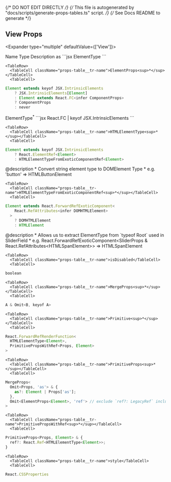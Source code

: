
{/* DO NOT EDIT DIRECTLY */}
{/* This file is autogenerated by "docs/scripts/generate-props-tables.ts" script. */}
{/* See Docs README to generate */}

## View Props


<Expander type="multiple" defaultValue={['View']}>
  
<ExpanderItem title="View" value="View">
    
<Table
  highlightOnHover={true}
  className="props-table"
  >
  <TableHead>
    <TableRow>
      <TableCell as="th">Name</TableCell>
      <TableCell as="th">Type</TableCell>
      <TableCell as="th">Description</TableCell>
    </TableRow>
  </TableHead>
  <TableBody>
    <TableRow>
      <TableCell className="props-table__tr-name">as</TableCell>
      <TableCell>
```jsx
ElementType
```
</TableCell>
      <TableCell className="props-table__tr-description"></TableCell>
    </TableRow>

    <TableRow>
      <TableCell className="props-table__tr-name">ElementProps<sup>*</sup></TableCell>
      <TableCell>
```jsx
Element extends keyof JSX.IntrinsicElements
    ? JSX.IntrinsicElements[Element]
    : Element extends React.FC<infer ComponentProps>
    ? ComponentProps
    : never
```
</TableCell>
      <TableCell className="props-table__tr-description"></TableCell>
    </TableRow>
    <TableRow>
      <TableCell className="props-table__tr-name">ElementType<sup>*</sup></TableCell>
      <TableCell>
```jsx
React.FC<any> | keyof JSX.IntrinsicElements
```
</TableCell>
      <TableCell className="props-table__tr-description"></TableCell>
    </TableRow>

    <TableRow>
      <TableCell className="props-table__tr-name">HTMLElementType<sup>*</sup></TableCell>
      <TableCell>
```jsx
Element extends keyof JSX.IntrinsicElements
    ? React.ElementRef<Element>
    : HTMLElementTypeFromExoticComponentRef<Element>
```
</TableCell>
      <TableCell className="props-table__tr-description">@description  * Convert string element type to DOMElement Type  * e.g. 'button' =&#62; HTMLButtonElement  </TableCell>
    </TableRow>

    <TableRow>
      <TableCell className="props-table__tr-name">HTMLElementTypeFromExoticComponentRef<sup>*</sup></TableCell>
      <TableCell>
```jsx
Element extends React.ForwardRefExoticComponent<
    React.RefAttributes<infer DOMHTMLElement>
  >
    ? DOMHTMLElement
    : HTMLElement
```
</TableCell>
      <TableCell className="props-table__tr-description">@description  * Allows us to extract ElementType from &#96;typeof Root&#96; used in SliderField  * e.g. React.ForwardRefExoticComponent&#60;SliderProps & React.RefAttributes&#60;HTMLSpanElement&#62;&#62; =&#62; HTMLSpanElement  </TableCell>
    </TableRow>

    <TableRow>
      <TableCell className="props-table__tr-name">isDisabled</TableCell>
      <TableCell>
```jsx
boolean
```
</TableCell>
      <TableCell className="props-table__tr-description"></TableCell>
    </TableRow>

    <TableRow>
      <TableCell className="props-table__tr-name">MergeProps<sup>*</sup></TableCell>
      <TableCell>
```jsx
A & Omit<B, keyof A>
```
</TableCell>
      <TableCell className="props-table__tr-description"></TableCell>
    </TableRow>

    <TableRow>
      <TableCell className="props-table__tr-name">Primitive<sup>*</sup></TableCell>
      <TableCell>
```jsx
React.ForwardRefRenderFunction<
  HTMLElementType<Element>,
  PrimitivePropsWithRef<Props, Element>
>
```
</TableCell>
      <TableCell className="props-table__tr-description"></TableCell>
    </TableRow>

    <TableRow>
      <TableCell className="props-table__tr-name">PrimitiveProps<sup>*</sup></TableCell>
      <TableCell>
```jsx
MergeProps<
  Omit<Props, 'as'> & {
    as?: Element | Props['as'];
  },
  Omit<ElementProps<Element>, 'ref'> // exclude `ref?: LegacyRef` included in DetailedHTMLProps
>
```
</TableCell>
      <TableCell className="props-table__tr-description"></TableCell>
    </TableRow>

    <TableRow>
      <TableCell className="props-table__tr-name">PrimitivePropsWithRef<sup>*</sup></TableCell>
      <TableCell>
```jsx
PrimitiveProps<Props, Element> & {
  ref?: React.Ref<HTMLElementType<Element>>;
}
```
</TableCell>
      <TableCell className="props-table__tr-description"></TableCell>
    </TableRow>

    <TableRow>
      <TableCell className="props-table__tr-name">style</TableCell>
      <TableCell>
```jsx
React.CSSProperties
```
</TableCell>
      <TableCell className="props-table__tr-description"></TableCell>
    </TableRow>
  </TableBody>
</Table>
</ExpanderItem>

</Expander>

